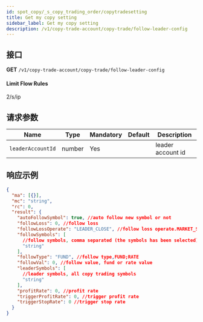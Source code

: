 ```yaml
---
id: spot_copy/_s_copy_trading_order/copytradesetting
title: Get my copy setting
sidebar_label: Get my copy setting
description: /v1/copy-trade-account/copy-trade/follow-leader-config
---
```


## 接口

**GET** `/v1/copy-trade-account/copy-trade/follow-leader-config`

#### **Limit Flow Rules**

2/s/ip

## 请求参数

| Name              | Type   | Mandatory | Default | Description       |
| ----------------- | ------ | --------- | ------- | ----------------- |
| `leaderAccountId` | number | Yes       |         | leader account id |

## 响应示例

```json
{
  "ma": [{}],
  "mc": "string",
  "rc": 0,
  "result": {
    "autoFollowSymbol": true, //auto follow new symbol or not
    "followLoss": 0, //follow loss
    "followLossOperate": "LEADER_CLOSE", //follow loss operate.MARKET_SELL;LEADER_CLOSE;MANUAL_PROCESS
    "followSymbols": [
      //follow symbols, comma separated (the symbols has been selected)
      "string"
    ],
    "followType": "FUND", //follow type,FUND;RATE
    "followVal": 0, //follow value, fund or rate value
    "leaderSymbols": [
      //leader symbols, all copy trading symbols
      "string"
    ],
    "profitRate": 0, //profit rate
    "triggerProfitRate": 0, //trigger profit rate
    "triggerStopRate": 0 //trigger stop rate
  }
}
```
